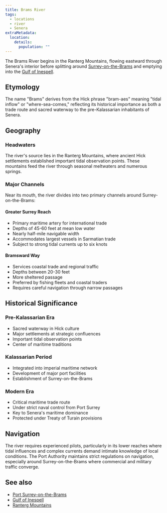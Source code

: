 ```yaml
---
title: Brams River
tags:
  - locations
  - river
  - Senera
extraMetadata:
  location:
    details:
      population: ""
---
```


The Brams River begins in the Ranterg Mountains, flowing eastward through
Senera's interior before splitting around
[Surrey-on-the-Brams](/locations/surrey-on-the-brams) and emptying into the
[Gulf of Inespell](/locations/gulf-of-inespell).

## Etymology

The name "Brams" derives from the Hick phrase "bram-aes" meaning "tidal inflow"
or "where-sea-comes," reflecting its historical importance as both a trade route
and sacred waterway to the pre-Kalassarian inhabitants of Senera.

## Geography

### Headwaters

The river's source lies in the Ranterg Mountains, where ancient Hick settlements
established important tidal observation points. These mountains feed the river
through seasonal meltwaters and numerous springs.

### Major Channels

Near its mouth, the river divides into two primary channels around
Surrey-on-the-Brams:

#### Greater Surrey Reach

* Primary maritime artery for international trade
* Depths of 45-60 feet at mean low water
* Nearly half-mile navigable width
* Accommodates largest vessels in Sarmatian trade
* Subject to strong tidal currents up to six knots

#### Bramsward Way

* Services coastal trade and regional traffic
* Depths between 20-30 feet
* More sheltered passage
* Preferred by fishing fleets and coastal traders
* Requires careful navigation through narrow passages

## Historical Significance

### Pre-Kalassarian Era

* Sacred waterway in Hick culture
* Major settlements at strategic confluences
* Important tidal observation points
* Center of maritime traditions

### Kalassarian Period

* Integrated into imperial maritime network
* Development of major port facilities
* Establishment of Surrey-on-the-Brams

### Modern Era

* Critical maritime trade route
* Under strict naval control from Port Surrey
* Key to Senera's maritime dominance
* Protected under Treaty of Turain provisions

## Navigation

The river requires experienced pilots, particularly in its lower reaches where
tidal influences and complex currents demand intimate knowledge of local
conditions. The Port Authority maintains strict regulations on navigation,
especially around Surrey-on-the-Brams where commercial and military traffic
converge.

## See also

* [Port Surrey-on-the-Brams](/locations/port-surrey-on-the-brams)
* [Gulf of Inespell](/locations/gulf-of-inespell)
* [Ranterg Mountains](/locations/ranterg-mountains)

